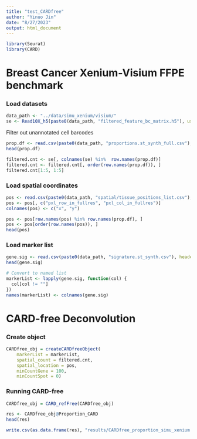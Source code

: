 ```yaml
---
title: "test_CARDfree"
author: "Yinuo Jin"
date: "8/27/2023"
output: html_document
---
```


```r
library(Seurat)
library(CARD)
```

# Breast Cancer Xenium-Visium FFPE benchmark
### Load datasets
```r
data_path <- "../data/simu_xenium/visium/"
se <- Read10X_h5(paste0(data_path, "filtered_feature_bc_matrix.h5"), use.names = TRUE)
```


Filter out unannotated cell barcodes
```r
prop.df <- read.csv(paste0(data_path, "proportions.st_synth_full.csv"), header = TRUE, row.names = 1)
head(prop.df)

filtered.cnt <- se[, colnames(se) %in%  row.names(prop.df)]
filtered.cnt <- filtered.cnt[, order(row.names(prop.df)), ] 
filtered.cnt[1:5, 1:5]
```
### Load spatial coordinates
```r
pos <- read.csv(paste0(data_path, "spatial/tissue_positions_list.csv"), header = TRUE, row.names = 1)
pos <- pos[, c("pxl_row_in_fullres", "pxl_col_in_fullres")]
colnames(pos) <- c("x", "y")

pos <- pos[row.names(pos) %in% row.names(prop.df), ]
pos <- pos[order(row.names(pos)), ] 
head(pos)
```


### Load marker list
```r
gene.sig <- read.csv(paste0(data_path, "signature.st_synth.csv"), header = TRUE, row.names = 1)
head(gene.sig)

# Convert to named list
markerList <- lapply(gene.sig, function(col) {
  col[col != ""]
})
names(markerList) <- colnames(gene.sig)
```



# CARD-free Deconvolution
### Create object
```r
CARDfree_obj = createCARDfreeObject(
	markerList = markerList,
	spatial_count = filtered.cnt,
	spatial_location = pos,
	minCountGene = 100,
	minCountSpot = 0) 
```

### Running CARD-free
```r
CARDfree_obj = CARD_refFree(CARDfree_obj)
```

```r
res <- CARDfree_obj@Proportion_CARD
head(res)
```

```r
write.csv(as.data.frame(res), "results/CARDfree_proportion_simu_xenium.csv")
```

